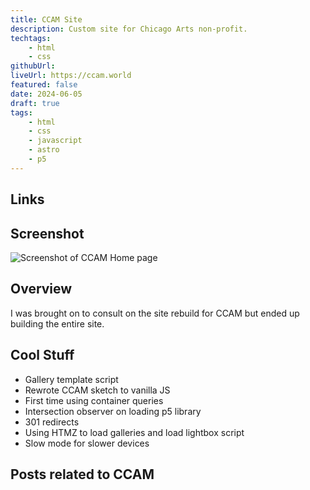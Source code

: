 ```yaml
---
title: CCAM Site
description: Custom site for Chicago Arts non-profit.
techtags:
    - html
    - css
githubUrl:
liveUrl: https://ccam.world
featured: false
date: 2024-06-05
draft: true
tags:
    - html
    - css
    - javascript
    - astro
    - p5
---
```


## Links

<ProjectLinks githubUrl={frontmatter.githubUrl} liveUrl={frontmatter.liveUrl} />

## Screenshot

![Screenshot of CCAM Home page](./ccam-splash.gif)

## Overview

I was brought on to consult on the site rebuild for CCAM but ended up building the entire site. 

## Cool Stuff

- Gallery template script
- Rewrote CCAM sketch to vanilla JS
- First time using container queries
- Intersection observer on loading p5 library
- 301 redirects
- Using HTMZ to load galleries and load lightbox script
- Slow mode for slower devices

## Posts related to CCAM

<RelatedPosts tag="CCAM" />
